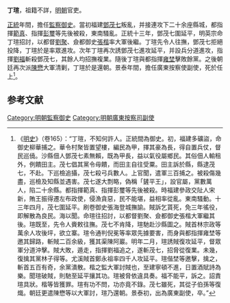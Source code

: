 '''丁瑄'''，祖籍不詳，[[明朝|明朝]]官吏。

[[正统_(年号)|正統]]年間，擔任[[監察御史|監察御史]]。當初福建[[鄧茂七|鄧茂七]]叛亂，并接連攻下二十余座縣城，都指揮[[範真|範真]]、指揮[[彭璽|彭璽]]等先後被殺，東南騷亂。正統十三年，鄧茂七圍延平，明英宗命丁瑄招討，以都督[[劉聚|劉聚]]、僉都御史[[張楷|張楷]]率大軍後繼。丁瑄先令人往撫，鄧茂七拒絕投降，丁瑄於是率眾進攻。次年丁瑄再次誘鄧茂七進攻延平，并設兵分道進攻，指揮[[劉福|劉福]]斬殺鄧茂七，其餘人均招撫複業。隨後丁瑄與都指揮[[雍埜|雍埜]]擊敗餘黨。之後朝廷再次派[[陳懋|陳懋]]大軍清剿，丁瑄於是還朝。景泰年間，擔任廣東按察使副使，死於任上<ref>《[[明史|明史]]》（卷165）：“丁瑄，不知何許人。正統間為御史。初，福建多礦盜，命御史柳華捕之。華令村聚皆置望樓，編民為甲，擇其豪為長，得自置兵仗，督民巡僥。沙縣佃人鄧茂七素無賴，既為甲長，益以氣役屬鄉民。其俗佃人輸租外，例饋田主。茂七倡其黨令毋饋，而田主自往受粟。田主訴於縣，縣逮茂七，不赴。下巡檢追攝，茂七殺弓兵數人。上官聞，遣軍三百捕之。被殺傷幾盡，巡檢及知縣並遇害。茂七遂大剽略，偽稱「鏟平王」，設官屬，黨數萬人，陷二十余縣。都指揮範真、指揮彭璽等先後被殺。時福建參政交阯人宋新，賄王振得遷左布政使，侵漁貪惡，民不能堪，益相率從亂。東南騷動。十三年四月，茂七圍延平。刷卷御史張海登城撫諭。賊訴乞貰死，免三年徭役，即解散為良民。海以聞。命瑄往招討，以都督劉聚、僉都御史張楷大軍繼其後。瑄既至，先令人賫敕往撫。茂七不肯降，瑄馳赴沙縣圖之。賊首林宗政等萬余人攻後坪，欲立寨。瑄令通判倪冕等率眾先據要害，而身與都指揮雍埜等邀其歸路，斬賊二百余級，獲其渠陳阿巖。明年二月，瑄誘賊復攻延平，督眾軍分道沖擊。賊大敗，遁走，指揮劉福追之，遂斬茂七，招脅從復業。未幾，復擒其黨林子得等。尤溪賊首鄭永祖率四千人攻延平。瑄偕埜等邀擊，擒之，斬首五百有奇，余黨潰散。楷之監大軍討賊也，至建寧頓不進，日置酒賦詩為樂。聞瑄破賊，則馳至延平攘其功。瑄被脅依違具奏。福不能平，訴之。詔責瑄具狀。楷等皆獲罪。瑄有功不問，功亦竟不錄。茂七雖死，其從子伯孫等復熾。朝廷更遣陳懋等以大軍討，瑄乃還朝。景泰初，出為廣東副使，卒。”</ref>。

==参考文献==
{{wikisource|明史/卷165}}
{{Reflist}}

{{明朝人物小作品}}

[[Category:明朝監察御史|Category:明朝監察御史]]
[[Category:明朝廣東按察司副使|Category:明朝廣東按察司副使]]